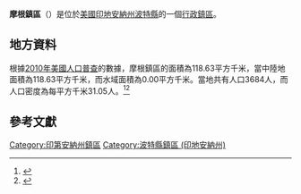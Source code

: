 {{noteTA
|G1=USState
|G2=地名
|G3=Unit
}}
{{Infobox settlement
|official_name            = 摩根鎮區
|native_name = Morgan Township
|settlement_type          = [[行政鎮區|行政鎮區]]
|image_skyline            = Maldon_Elevators_Morgan_Twpshp_Porter_County_Indiana.jpg
|imagesize                = 250px
|image_map                = Map highlighting Morgan Township, Porter County, Indiana.svg
|mapsize                  = 250px
|pushpin_map  =USA Indiana
|pushpin_label = 摩根鎮區
|pushpin_label_position   = top
|pushpin_map_caption      = 摩根鎮區在印地安納州的位置
|subdivision_type         = [[世界政區索引|國家]]
|subdivision_type1        = [[美国州份|州份]]
|subdivision_type2        = [[印地安納州行政区划|縣]]
|subdivision_name         = [[美国|美国]]
|subdivision_name1        = [[印地安納州|印地安納州]]
|subdivision_name2        = [[波特縣_(印地安納州)|波特縣]]
|elevation_ft             = 718
|elevation_m              = 219
|timezone                 = [[北美东部時區|北美东部時區]]
|area_total_km2           = 118.63
|area_land_km2            = 118.63
|area_water_km2           = 0.00
|area_total_sq_mi         = 
|area_land_sq_mi          = 
|area_water_sq_mi         = 
|population_as_of         = [[2010年美國人口普查|2010]]
|population_footnotes     = 
|population_total         = 3684
|population_density_km2   = auto
|population_density_sq_mi = auto
|utc_offset               = -5
|coordinates              = {{coord|41|23|53|N|86|59|44|W|type:city_region:US-AL_source:GNS-enwiki|display=inline,title}}
| coor_pinpoint           = 
| coordinates_footnotes   = 
|timezone_DST             = EDT
|utc_offset_DST           = -4
|postal_code_type         = [[美國郵區編號|郵區編號]]
|postal_code              = 
|area_code                = {{link-en|电话区号219|Area code 219|219}}
|blank_name = [[地名信息系统|GNIS ID]]
|blank_info = 453655
}}
'''摩根鎮區'''（{{lang-en|Morgan Township}}）是位於[[美國|美國]][[印地安納州|印地安納州]][[波特縣_(印地安納州)|波特縣]]的一個[[行政鎮區|行政鎮區]]。

== 地方資料 ==
根據[[2010年美國人口普查|2010年美國人口普查]]的數據，摩根鎮區的面積為118.63平方千米，當中陸地面積為118.63平方千米，而水域面積為0.00平方千米。當地共有人口3684人，而人口密度為每平方千米31.05人。<ref name="GR8">{{cite web|url=http://factfinder2.census.gov|publisher=[[美国人口调查局|美国人口调查局]]|accessdate=2011-05-14|title=American FactFinder|archive-date=2013-09-11|archive-url=https://web.archive.org/web/20130911234518/http://factfinder2.census.gov/|dead-url=no}}</ref><ref>{{cite web|url=https://www.citypopulation.de/en/usa/indiana/admin/|title=USA: Indiana (Counties and Townships) - City Population|access-date=2020-08-14|archive-date=2020-04-22|archive-url=https://web.archive.org/web/20200422090607/https://www.citypopulation.de/en/usa/indiana/admin/|dead-url=no}}</ref>

== 參考文獻 ==
{{reflist}}

{{波特縣 (印地安納州)}}

{{DEFAULTSORT:Morgan Township}}
[[Category:印第安納州鎮區|Category:印第安納州鎮區]]
[[Category:波特縣鎮區_(印地安納州)|Category:波特縣鎮區 (印地安納州)]]

{{Indiana-geo-stub}}
